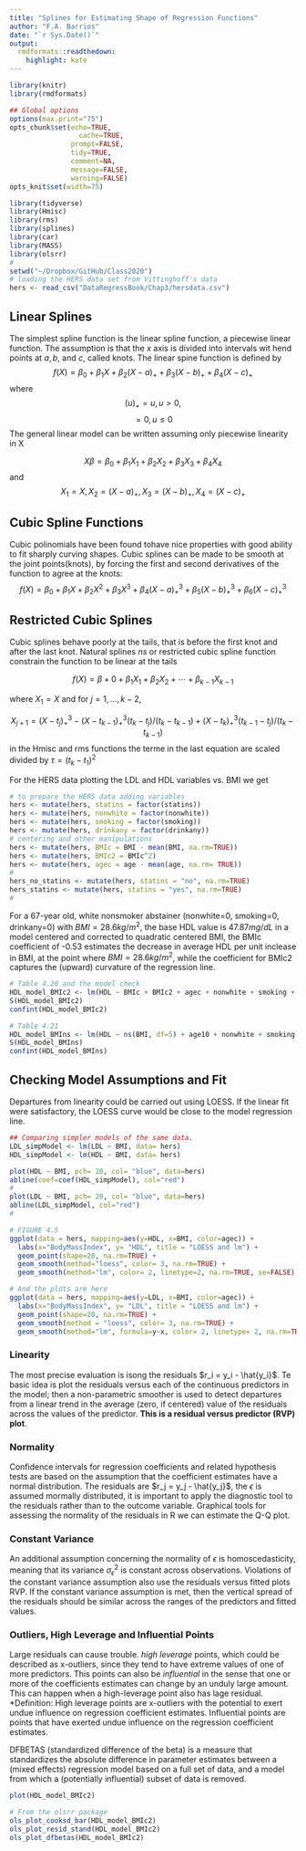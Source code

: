 ```yaml
---
title: "Splines for Estimating Shape of Regression Functions"
author: "F.A. Barrios"
date: "`r Sys.Date()`"
output:
  rmdformats::readthedown:
    highlight: kate
---
```



```r
library(knitr)
library(rmdformats)

## Global options
options(max.print="75")
opts_chunk$set(echo=TRUE,
	             cache=TRUE,
               prompt=FALSE,
               tidy=TRUE,
               comment=NA,
               message=FALSE,
               warning=FALSE)
opts_knit$set(width=75)
```

```r
library(tidyverse)
library(Hmisc)
library(rms)
library(splines)
library(car)
library(MASS)
library(olsrr)
#
setwd("~/Dropbox/GitHub/Class2020")
# loading the HERS data set from Vittinghoff's data
hers <- read_csv("DataRegressBook/Chap3/hersdata.csv")
```

## Linear Splines

The simplest spline function is the linear spline function, a piecewise linear function. The assumption is that the $x$ axis is divided into intervals wit hend points at $a, b,$ and $c$, called knots. The linear spine function is defined by
$$ f(X) = \beta_0 + \beta_1 X + \beta_2 (X-a)_+ + \beta_3 (X-b)_+ + \beta_4 (X-c)_+ $$
where
$$ (u)_+  =  u, u>0,$$
$$ = 0, u \leq 0 $$
The general linear model can be written assuming only piecewise linearity in X

$$ X \beta = \beta_0 + \beta_1 X_1 + \beta_2 X_2 + \beta_3 X_3 + \beta_4 X_4 $$
and
$$ X_1 = X , X_2 = (X-a)_+ , X_3 = (X-b)_+ , X_4 =(X-c)_+ $$

## Cubic Spline Functions

Cubic polinomials have been found tohave nice properties with good ability to fit sharply curving shapes.  Cubic splines can be made to be smooth at the joint points(knots), by forcing the first and second derivatives of the function to agree at the knots:
$$ f(X) = \beta_0 + \beta_1 X + \beta_2 X^2 + \beta_3 X^3 + \beta_4 (X-a)^{3}_+ + \beta_5 (X-b)^{3}_+ + \beta_6 (X-c)^{3}_+ $$

## Restricted Cubic Splines

Cubic splines behave poorly at the tails, that is before the first knot and after the last knot. Natural splines $ns$ or restricted cubic spline function constrain the function to be linear at the tails

$$f(X) = \beta+0 + \beta_1 X_1 + \beta_2 X_2 + \cdots + \beta_{k-1} X_{k-1}$$


where $X_1 = X$ and for $j= 1, \dots ,k-2$,


$$ X_{j+1} = (X - t_j)^{3}_+ - (X - t_{k-1})^{3}_+(t_k - t_j)/(t_k - t_{k-1}) + (X - t_k)^{3}_+(t_{k-1} - t_j)/(t_k - t_{k-1}) $$
in the Hmisc and rms functions the terme in the last equation are scaled divided by $\tau = (t_k - t_1)^2$

For the HERS data plotting the LDL and HDL variables vs. BMI we get

```r
# to prepare the HERS data adding variables
hers <- mutate(hers, statins = factor(statins))
hers <- mutate(hers, nonwhite = factor(nonwhite))
hers <- mutate(hers, smoking = factor(smoking))
hers <- mutate(hers, drinkany = factor(drinkany))
# centering and other manipulations
hers <- mutate(hers, BMIc = BMI - mean(BMI, na.rm=TRUE))
hers <- mutate(hers, BMIc2 = BMIc^2)
hers <- mutate(hers, agec = age - mean(age, na.rm= TRUE))
#
hers_no_statins <- mutate(hers, statins = "no", na.rm=TRUE)
hers_statins <- mutate(hers, statins = "yes", na.rm=TRUE)
#
```

For a 67-year old, white nonsmoker abstainer (nonwhite=0, smoking=0, drinkany=0) with $BMI = 28.6 kg/m^2$, the base HDL value is $47.87 mg/dL$ in a model centered and corrected to quadratic centered BMI, the BMIc coefficient of -0.53 estimates the decrease in average HDL per unit inclease in BMI, at the point where $BMI = 28.6 kg/m^2$, while the coefficient for BMIc2 captures the (upward) curvature of the regression line.

```r
# Table 4.20 and the model check
HDL_model_BMIc2 <- lm(HDL ~ BMIc + BMIc2 + agec + nonwhite + smoking + drinkany, data=hers)
S(HDL_model_BMIc2)
confint(HDL_model_BMIc2)

# Table 4.21
HDL_model_BMIns <- lm(HDL ~ ns(BMI, df=5) + age10 + nonwhite + smoking + drinkany, data = hers)
S(HDL_model_BMIns)
confint(HDL_model_BMIns)
```

## Checking Model Assumptions and Fit

Departures from linearity could be carried out using LOESS. If the linear fit were satisfactory, the LOESS curve would be close to the model regression line.

```r
## Comparing simpler models of the same data.
LDL_simpModel <- lm(LDL ~ BMI, data= hers)
HDL_simpModel <- lm(HDL ~ BMI, data= hers)

plot(HDL ~ BMI, pch= 20, col= "blue", data=hers)
abline(coef=coef(HDL_simpModel), col="red")
#
plot(LDL ~ BMI, pch= 20, col= "blue", data=hers)
abline(LDL_simpModel, col="red")
#

# FIGURE 4.5
ggplot(data = hers, mapping=aes(y=HDL, x=BMI, color=agec)) +
  labs(x="BodyMassIndex", y= "HDL", title = "LOESS and lm") + 
  geom_point(shape=20, na.rm=TRUE) +
  geom_smooth(method="loess", color= 3, na.rm=TRUE) +
  geom_smooth(method="lm", color= 2, linetype=2, na.rm=TRUE, se=FALSE)
```

```r
# And the plots are here
ggplot(data = hers, mapping=aes(y=LDL, x=BMI, color=agec)) +
  labs(x="BodyMassIndex", y= "LDL", title = "LOESS and lm") + 
  geom_point(shape=20, na.rm=TRUE) + 
  geom_smooth(method = "loess", color= 3, na.rm=TRUE) +
  geom_smooth(method="lm", formula=y~x, color= 2, linetype= 2, na.rm=TRUE, se=FALSE)
```

### Linearity

The most precise evaluation is isong the residuals $r_i = y_i - \hat{y_i}$. Te basic idea is plot the residuals versus each of the continuous predictors in the model; then a non-parametric smoother is used to detect departures from a linear trend in the average (zero, if centered) value of the residuals across the values of the predictor. **This is a residual versus predictor (RVP) plot**.


### Normality

Confidence intervals for regression coefficients and related hypothesis tests are based on the assumption that the coefficient estimates have a normal distribution. The residuals are $r_j = y_j - \hat{y_j}$, the $\epsilon$ is assumed mormally distributed, it is important to apply the diagnostic tool to the residuals rather than to the outcome variable. Graphical tools for assessing the normality of the residuals in R we can estimate the Q-Q plot.

### Constant Variance

An additional assumption concerning the normality of $\epsilon$ is homoscedasticity, meaning that its variance $\sigma_{\epsilon}^2$ is constant across observations. Violations of the constant variance assumption also use the residuals versus fitted plots RVP. If the constant variance assumption is met, then the vertical spread of the residuals should be similar across the ranges of the predictors and fitted values.


### Outliers, High Leverage and Influential Points

Large residuals can cause trouble. *high leverage* points, which could be described as x-outliers, since they tend to have extreme values of one of more predictors. This points can also be *influential* in the sense that one or more of the coefficients estimates can change by an unduly large amount. This can happen when a high-leverage point also has lage residual.
*Definition: High leverage points are x-outliers with the potential to exert undue influence on regression coefficient estimates. Influential points are points that have exerted undue influence on the regression coefficient estimates.

DFBETAS (standardized difference of the beta) is a measure that standardizes the absolute difference in parameter estimates between a (mixed effects) regression model based on a full set of data, and a model from which a (potentially influential) subset of data is removed.

```r
plot(HDL_model_BMIc2)

# From the olsrr package
ols_plot_cooksd_bar(HDL_model_BMIc2)
ols_plot_resid_stand(HDL_model_BMIc2)
ols_plot_dfbetas(HDL_model_BMIc2)
```





